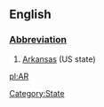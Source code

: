 ==English==
[[Category:State]]
===[[Wiktionary:List of acronyms and abbreviations|Abbreviation]]===
#[[Arkansas]] (US state)

[[pl:AR]]